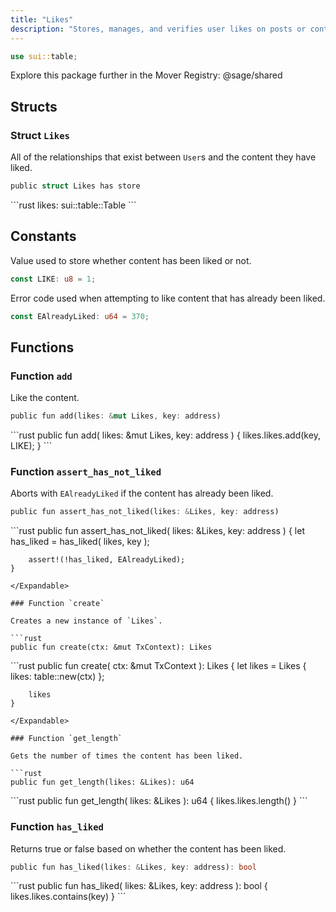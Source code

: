 ```yaml
---
title: "Likes"
description: "Stores, manages, and verifies user likes on posts or content."
---
```


```rust
use sui::table;
```

<Tip>
  Explore this package further in the Mover Registry: @sage/shared
</Tip>

## Structs

### Struct `Likes`

All of the relationships that exist between `User`s and the content they have liked.

```rust
public struct Likes has store
```

<Expandable title="Fields">
  ```rust
    likes: sui::table::Table<address, u8>
  ```
</Expandable>

## Constants

Value used to store whether content has been liked or not.

```rust
const LIKE: u8 = 1;
```

Error code used when attempting to like content that has already been liked.

```rust
const EAlreadyLiked: u64 = 370;
```

## Functions

### Function `add`

Like the content.

```rust
public fun add(likes: &mut Likes, key: address)
```

<Expandable title="Implementation">
  ```rust
    public fun add(
        likes: &mut Likes,
        key: address
    ) {
        likes.likes.add(key, LIKE);
    }
  ```
</Expandable>

### Function `assert_has_not_liked`

Aborts with `EAlreadyLiked` if the content has already been liked.

```rust
public fun assert_has_not_liked(likes: &Likes, key: address)
```

<Expandable title="Implementation">
  ```rust
    public fun assert_has_not_liked(
        likes: &Likes,
        key: address
    ) {
        let has_liked = has_liked(
            likes,
            key
        );
  
        assert!(!has_liked, EAlreadyLiked);
    }
  ```
</Expandable>

### Function `create`

Creates a new instance of `Likes`.

```rust
public fun create(ctx: &mut TxContext): Likes
```

<Expandable title="Implementation">
  ```rust
    public fun create(
        ctx: &mut TxContext
    ): Likes {
        let likes = Likes {
            likes: table::new(ctx)
        };
  
        likes
    }
  ```
</Expandable>

### Function `get_length`

Gets the number of times the content has been liked.

```rust
public fun get_length(likes: &Likes): u64
```

<Expandable title="Implementation">
  ```rust
    public fun get_length(
        likes: &Likes
    ): u64 {
        likes.likes.length()
    }
  ```
</Expandable>

### Function `has_liked`

Returns true or false based on whether the content has been liked.

```rust
public fun has_liked(likes: &Likes, key: address): bool
```

<Expandable title="Implementation">
  ```rust
    public fun has_liked(
        likes: &Likes,
        key: address
    ): bool {
        likes.likes.contains(key)
    }
  ```
</Expandable>